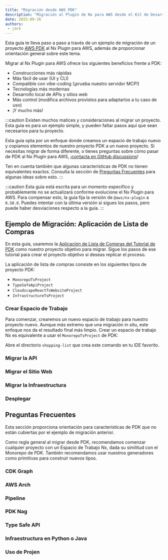 ```yaml
---
title: "Migración desde AWS PDK"
description: "Migración al Plugin de Nx para AWS desde el Kit de Desarrollo de Proyectos de AWS (PDK)"
date: 2025-09-26
authors:
 - jack
---
```





Esta guía te lleva paso a paso a través de un ejemplo de migración de un proyecto [AWS PDK](https://github.com/aws/aws-pdk) al Nx Plugin para AWS, además de proporcionar orientación general sobre este tema.

Migrar al Nx Plugin para AWS ofrece los siguientes beneficios frente a PDK:

- Construcciones más rápidas
- Más fácil de usar (UI y CLI)
- Compatible con vibe-coding (<Link path="/get_started/building-with-ai">¡prueba nuestro servidor MCP!</Link>)
- Tecnologías más modernas
- Desarrollo local de APIs y sitios web
- Más control (modifica archivos provistos para adaptarlos a tu caso de uso)
- ¡Y mucho más!

:::caution
Existen muchos matices y consideraciones al migrar un proyecto. Esta guía es para un ejemplo simple, y pueden faltar pasos aquí que sean necesarios para tu proyecto.

Esta guía opta por un enfoque donde creamos un espacio de trabajo nuevo y copiamos elementos de nuestro proyecto PDK a un nuevo proyecto. Si necesitas migrar de forma diferente, o tienes preguntas sobre cómo pasar de PDK al Nx Plugin para AWS, [¡contacta en GitHub discussions](https://github.com/awslabs/nx-plugin-for-aws/discussions)!

Ten en cuenta también que algunas características de PDK no tienen equivalentes exactos. Consulta la sección de [Preguntas Frecuentes](#frequently-asked-questions) para algunas ideas sobre esto.
:::

:::caution
Esta guía está escrita para un momento específico y probablemente no se actualizará conforme evolucione el Nx Plugin para AWS. Para compensar esto, la guía fija la versión de `@aws/nx-plugin` a `0.50.0`. Puedes intentar con la última versión si sigues los pasos, pero puede haber desviaciones respecto a la guía.
:::

## Ejemplo de Migración: Aplicación de Lista de Compras

En esta guía, usaremos la [Aplicación de Lista de Compras del Tutorial de PDK](https://aws.github.io/aws-pdk/getting_started/shopping_list_app.html) como nuestro proyecto objetivo para migrar. Sigue los pasos de ese tutorial para crear el proyecto objetivo si deseas replicar el proceso.

La aplicación de lista de compras consiste en los siguientes tipos de proyecto PDK:

- `MonorepoTsProject`
- `TypeSafeApiProject`
- `CloudscapeReactTsWebsiteProject`
- `InfrastructureTsProject`

### Crear Espacio de Trabajo

Para comenzar, crearemos un nuevo espacio de trabajo para nuestro proyecto nuevo. Aunque más extremo que una migración in situ, este enfoque nos da el resultado final más limpio. Crear un espacio de trabajo Nx es equivalente a usar el `MonorepoTsProject` de PDK:

<CreateNxWorkspaceCommand workspace="shopping-list" iacProvider="CDK" nxVersion="21.4.1" nxPluginVersion="0.50.0" />

Abre el directorio `shopping-list` que crea este comando en tu IDE favorito.

### Migrar la API

<Snippet name="pdk-migration/example/01-migrate-api" parentHeading="Migrar la API" />

### Migrar el Sitio Web

<Snippet name="pdk-migration/example/02-migrate-website" parentHeading="Migrar el Sitio Web" />

### Migrar la Infraestructura

<Snippet name="pdk-migration/example/03-migrate-infra" parentHeading="Migrar la Infraestructura" />

### Desplegar

<Snippet name="pdk-migration/example/04-deploy" parentHeading="Desplegar" />

## Preguntas Frecuentes

Esta sección proporciona orientación para características de PDK que no están cubiertas por el ejemplo de migración anterior.

Como regla general al migrar desde PDK, recomendamos comenzar cualquier proyecto con un Espacio de Trabajo Nx, dada su similitud con el Monorepo de PDK. También recomendamos usar nuestros generadores como primitivas para construir nuevos tipos.

<CreateNxWorkspaceCommand workspace="my-project" />

### CDK Graph

<Snippet name="pdk-migration/faq/cdk-graph" parentHeading="CDK Graph" />

### AWS Arch

<Snippet name="pdk-migration/faq/aws-arch" parentHeading="AWS Arch" />

### Pipeline

<Snippet name="pdk-migration/faq/pipeline" parentHeading="Pipeline" />

### PDK Nag

<Snippet name="pdk-migration/faq/pdk-nag" parentHeading="PDK Nag" />

### Type Safe API

<Snippet name="pdk-migration/faq/type-safe-api" parentHeading="Type Safe API" />

### Infraestructura en Python o Java

<Snippet name="pdk-migration/faq/infrastructure-python-java" parentHeading="Infraestructura en Python o Java" />

### Uso de Projen

<Snippet name="pdk-migration/faq/use-of-projen" parentHeading="Uso de Projen" />